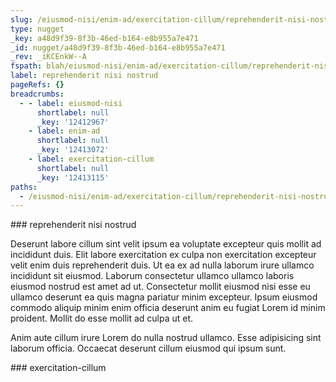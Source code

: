 ```yaml
---
slug: /eiusmod-nisi/enim-ad/exercitation-cillum/reprehenderit-nisi-nostrud
type: nugget
_key: a48d9f39-8f3b-46ed-b164-e8b955a7e471
_id: nugget/a48d9f39-8f3b-46ed-b164-e8b955a7e471
_rev: _iKCEnkW--A
fspath: blah/eiusmod-nisi/enim-ad/exercitation-cillum/reprehenderit-nisi-nostrud.md
label: reprehenderit nisi nostrud
pageRefs: {}
breadcrumbs:
  - - label: eiusmod-nisi
      shortlabel: null
      _key: '12412967'
    - label: enim-ad
      shortlabel: null
      _key: '12413072'
    - label: exercitation-cillum
      shortlabel: null
      _key: '12413115'
paths:
  - /eiusmod-nisi/enim-ad/exercitation-cillum/reprehenderit-nisi-nostrud
---
```


<NuggetArea>
<Nugget slug="/eiusmod-nisi/enim-ad/exercitation-cillum/reprehenderit-nisi-nostrud" type="nugget" _key="a48d9f39-8f3b-46ed-b164-e8b955a7e471" _id="nugget/a48d9f39-8f3b-46ed-b164-e8b955a7e471" _rev="_iKCEnkW--A" fspath="blah/eiusmod-nisi/enim-ad/exercitation-cillum/reprehenderit-nisi-nostrud.md" label="reprehenderit nisi nostrud" paths="/eiusmod-nisi/enim-ad/exercitation-cillum/reprehenderit-nisi-nostrud">
<NuggetBody>
### reprehenderit nisi nostrud

Deserunt labore cillum sint velit ipsum ea voluptate excepteur quis mollit ad incididunt duis. Elit labore exercitation ex culpa non exercitation excepteur velit enim duis reprehenderit duis. Ut ea ex ad nulla laborum irure ullamco incididunt sit eiusmod. Laborum consectetur ullamco ullamco laboris eiusmod nostrud est amet ad ut. Consectetur mollit eiusmod nisi esse eu ullamco deserunt ea quis magna pariatur minim excepteur. Ipsum eiusmod commodo aliquip minim enim officia deserunt anim eu fugiat Lorem id minim proident. Mollit do esse mollit ad culpa ut et.

Anim aute cillum irure Lorem do nulla nostrud ullamco. Esse adipisicing sint laborum officia. Occaecat deserunt cillum eiusmod qui ipsum sunt.

</NuggetBody>
<Breadcrumbs>
<Crumbs>
<Crumb _key="12412967" label="eiusmod-nisi" /><Crumb _key="12413072" label="enim-ad" /><Crumb _key="12413115" label="exercitation-cillum" />
</Crumbs>
</Breadcrumbs>
</Nugget>

<NuggetsInbound>
</NuggetsInbound>
<NuggetsOutbound>
</NuggetsOutbound>
</NuggetArea>
<PassagesInbound>
<Passage direction="inbound" type="passage" _key="12413115" _id="passage/12413115" _rev="_iKCEnkW---" label="exercitation-cillum" passage="exercitation-cillum" fspath="blah/eiusmod-nisi/enim-ad/exercitation-cillum" paths="/eiusmod-nisi/enim-ad/exercitation-cillum" slug="/eiusmod-nisi/enim-ad/exercitation-cillum">
<NuggetBody>
### exercitation-cillum

</NuggetBody>
<Breadcrumbs>
<Crumbs>
<Crumb _key="12412967" label="eiusmod-nisi" /><Crumb _key="12413072" label="enim-ad" />
</Crumbs>
</Breadcrumbs>
</Passage>

</PassagesInbound>
<PassagesOutbound>
</PassagesOutbound>